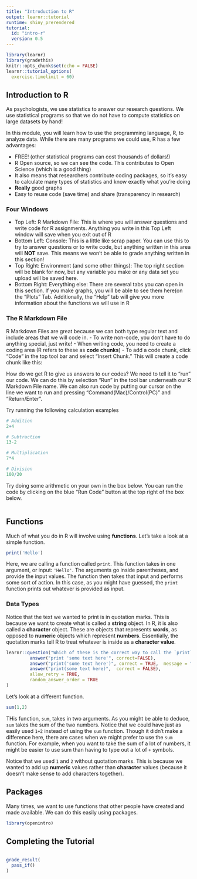 ```yaml
---
title: "Introduction to R"
output: learnr::tutorial
runtime: shiny_prerendered
tutorial:
  id: "intro-r"
  version: 0.5
---
```



```r
library(learnr)
library(gradethis)
knitr::opts_chunk$set(echo = FALSE)
learnr::tutorial_options(
  exercise.timelimit = 60)
```

## Introduction to R

As psychologists, we use statistics to answer our research questions. We use statistical programs so that we do not have to compute statistics on large datasets by hand! 

In this module, you will learn how to use the programming language, R, to analyze data. While there are many programs we could use, R has a few advantages: 

- FREE! (other statistical programs can cost thousands of dollars!)
- R Open source, so we can see the code. This contributes to Open Science (which is a good thing)
- It also means that researchers contribute coding packages, so it's easy to calculate many types of statistics and know exactly what you're doing
- **Really** good graphs
- Easy to reuse code (save time) and share (transparency in research)

### Four Windows 

- Top Left: R Markdown File: This is where you will answer questions and write code for R assignments. Anything you write in this Top Left window will save when you exit out of R 
- Bottom Left: Console: This is a little like scrap paper. You can use this to try to answer questions or to write code, but anything written in this area will **NOT** save. This means we won't be able to grade anything written in this section! 
- Top Right: Environment (and some other things): The top right section will be blank for now, but any variable you make or any data set you upload will be saved here.
- Bottom Right: Everything else: There are several tabs you can open in this section. If you make graphs, you will be able to see them here(on the "Plots" Tab. Additionally, the "Help" tab will give you more information about the functions we will use in R 

### The R Markdown File 
R Markdown Files are great because we can both type regular text and include areas that we will code in. 
- To write non-code, you don't have to do anything special, just write! 
- When writing code, you need to create a coding area (R refers to these as **code chunks**)
- To add a code chunk, click "Code" in the top tool bar and select "Insert Chunk." This will create a code chunk like this:

How do we get R to give us answers to our codes? We need to tell it to "run" our code. We can do this by selection "Run" in the tool bar underneath our R Markdown File name. We can also run code by putting our cursor on the line we want to run and pressing "Command(Mac)/Control(PC)" and "Return/Enter". 

Try running the following calculation examples
```r
# Addition
2+4

# Subtraction
13-2

# Multiplication
7*4

# Division
100/20
```

Try doing some arithmetic on your own in the box below. You can run the code by clicking on the blue "Run Code" button at the top right of the box below. 

```r

```

## Functions

Much of what you do in R will involve using **functions**. Let's take a look at a simple function.

```r
print('Hello')
```

Here, we are calling a function called `print`. This function takes in one argument, or input: `'Hello'`. The arguments go inside parentheses, and provide the input values. The function then takes that input and performs some sort of action. In this case, as you might have guessed, the `print` function prints out whatever is provided as input. 

### Data Types

Notice that the text we wanted to print is in quotation marks. This is because we want to create what is called a **string** object. In R, it is also called a **character** object. These are objects that represents **words**, as opposed to **numeric** objects which represent **numbers**. Essentially, the quotation marks tell R to treat whatever is inside as a **character value**.

```r
learnr::question("Which of these is the correct way to call the `print` function to print the words 'some text here'?",
         answer("print 'some text here'", correct=FALSE),
         answer("print('some text here')", correct = TRUE,  message = "Good job!"),
         answer("print(some text here)",  correct = FALSE),
         allow_retry = TRUE,
         random_answer_order = TRUE
)
```

Let's look at a different function.

```r
sum(1,2)
```

THis function, `sum`, takes in two arguments. As you might be able to deduce, `sum` takes the sum of the two numbers. Notice that we could have just as easily used `1+2` instead of using the `sum` function. Though it didn't make a difference here, there are cases when we might prefer to use the `sum` function. For example, when you want to take the sum of a lot of numbers, it might be easier to use sum than having to type out a lot of `+` symbols. 

Notice that we used `1` and `2` without quotation marks. This is because we wanted to add up **numeric** values rather than **character** values (because it doesn't make sense to add characters together). 

## Packages

Many times, we want to use functions that other people have created and made available. We can do this easily using packages.

```r
library(openintro)
```

## Completing the Tutorial

```r

```

```r
grade_result(
  pass_if()
)
```
